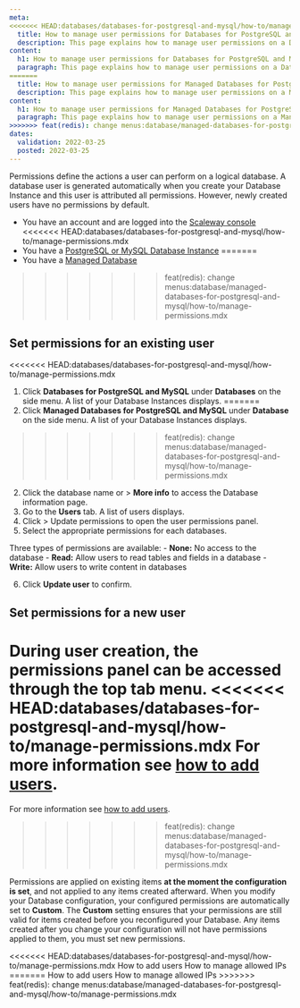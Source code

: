 ```yaml
---
meta:
<<<<<<< HEAD:databases/databases-for-postgresql-and-mysql/how-to/manage-permissions.mdx
  title: How to manage user permissions for Databases for PostgreSQL and MySQL
  description: This page explains how to manage user permissions on a Database
content:
  h1: How to manage user permissions for Databases for PostgreSQL and MySQL
  paragraph: This page explains how to manage user permissions on a Database
=======
  title: How to manage user permissions for Managed Databases for PostgreSQL and MySQL
  description: This page explains how to manage user permissions on a Managed Database
content:
  h1: How to manage user permissions for Managed Databases for PostgreSQL and MySQL
  paragraph: This page explains how to manage user permissions on a Managed Database
>>>>>>> feat(redis): change menus:database/managed-databases-for-postgresql-and-mysql/how-to/manage-permissions.mdx
dates:
  validation: 2022-03-25
  posted: 2022-03-25
---
```


Permissions define the actions a user can perform on a logical database. A database user is generated automatically when you create your Database Instance and this user is attributed all permissions. 
However, newly created users have no permissions by default.

<Message type="requirement">

- You have an account and are logged into the [Scaleway console](https://console.scaleway.com)
<<<<<<< HEAD:databases/databases-for-postgresql-and-mysql/how-to/manage-permissions.mdx
- You have a [PostgreSQL or MySQL Database Instance](/databases/databases-for-postgresql-and-mysql/quickstart)
=======
- You have a [Managed Database](/database/managed-databases-for-postgresql-and-mysql/concepts/#managed-database)
>>>>>>> feat(redis): change menus:database/managed-databases-for-postgresql-and-mysql/how-to/manage-permissions.mdx

</Message>

## Set permissions for an existing user

<<<<<<< HEAD:databases/databases-for-postgresql-and-mysql/how-to/manage-permissions.mdx
1. Click **Databases for PostgreSQL and MySQL** under **Databases** on the side menu. A list of your Database Instances displays.
=======
1. Click **Managed Databases for PostgreSQL and MySQL** under **Database** on the side menu. A list of your Database Instances displays.
>>>>>>> feat(redis): change menus:database/managed-databases-for-postgresql-and-mysql/how-to/manage-permissions.mdx
2. Click the database name or <Icon name="more" /> > **More info** to access the Database information page.
3. Go to the **Users** tab. A list of users displays.
4. Click <Icon name="more" /> > Update permissions to open the user permissions panel.
5. Select the appropriate permissions for each databases.

  <Message type="note">

  Three types of permissions are available:
    - **None:** No access to the database
    - **Read:** Allow users to read tables and fields in a database
    - **Write:** Allow users to write content in databases

  </Message>

6. Click **Update user** to confirm. 

## Set permissions for a new user

During user creation, the permissions panel can be accessed through the top tab menu. 
<<<<<<< HEAD:databases/databases-for-postgresql-and-mysql/how-to/manage-permissions.mdx
For more information see [how to add users](/databases/databases-for-postgresql-and-mysql/how-to/add-users).
=======
For more information see [how to add users](/database/managed-databases-for-postgresql-and-mysql/how-to/add-users).
>>>>>>> feat(redis): change menus:database/managed-databases-for-postgresql-and-mysql/how-to/manage-permissions.mdx

<Message type="note">

Permissions are applied on existing items **at the moment the configuration is set**, and not applied to any items created afterward. 
When you modify your Database configuration, your configured permissions are automatically set to **Custom**. The **Custom** setting ensures that your permissions are still valid for items created before you reconfigured your Database. 
Any items created after you change your configuration will not have permissions applied to them, you must set new permissions.

</Message>

<Navigation title="See Also">
<<<<<<< HEAD:databases/databases-for-postgresql-and-mysql/how-to/manage-permissions.mdx
  <PreviousButton to="/databases/databases-for-postgresql-and-mysql/how-to/add-users/">How to add users</PreviousButton>
  <NextButton to="/databases/databases-for-postgresql-and-mysql/how-to/manage-allowed-ip-addresses/">How to manage allowed IPs</NextButton>
=======
  <PreviousButton to="/database/managed-databases-for-postgresql-and-mysql/how-to/add-users/">How to add users</PreviousButton>
  <NextButton to="/database/managed-databases-for-postgresql-and-mysql/how-to/manage-allowed-ip-addresses/">How to manage allowed IPs</NextButton>
>>>>>>> feat(redis): change menus:database/managed-databases-for-postgresql-and-mysql/how-to/manage-permissions.mdx
</Navigation>
